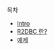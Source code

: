 목차
- [Intro](/r2dbc-mysql/intro)
- [R2DBC 란?](/r2dbc-mysql/what-is-r2dbc)
- [예제](/r2dbc-mysql/example)
